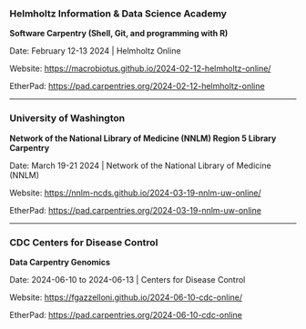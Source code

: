 ### Helmholtz Information & Data Science Academy

**Software Carpentry (Shell, Git, and programming with R)**

Date: February 12-13 2024 \| Helmholtz Online

Website: <https://macrobiotus.github.io/2024-02-12-helmholtz-online/>

EtherPad: <https://pad.carpentries.org/2024-02-12-helmholtz-online>

------------------------------------------------------------------------

### University of Washington

**Network of the National Library of Medicine (NNLM) Region 5 Library Carpentry**

Date: March 19-21 2024 \| Network of the National Library of Medicine (NNLM)

Website: <https://nnlm-ncds.github.io/2024-03-19-nnlm-uw-online/>

EtherPad: <https://pad.carpentries.org/2024-03-19-nnlm-uw-online>

------------------------------------------------------------------------

### CDC Centers for Disease Control

**Data Carpentry Genomics**

Date:  2024-06-10 to 2024-06-13 \| Centers for Disease Control

Website: <https://fgazzelloni.github.io/2024-06-10-cdc-online/>

EtherPad: <https://pad.carpentries.org/2024-06-10-cdc-online>
